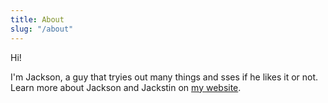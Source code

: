 ```yaml
---
title: About
slug: "/about"
---
```


Hi!

I'm Jackson, a guy that tryies out many things and sses if he likes it or not. Learn more about Jackson and Jackstin on [my website](jackstin.com).
